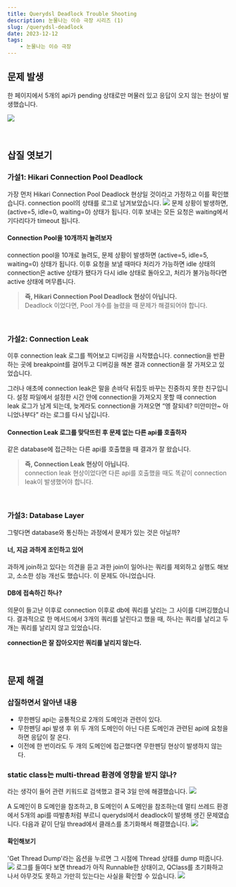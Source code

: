 ```yaml
---
title: Querydsl Deadlock Trouble Shooting
description: 눈물나는 이슈 극장 시리즈 (1)
slug: /querydsl-deadlock
date: 2023-12-12
tags:
    - 눈물나는 이슈 극장
---
```


## 문제 발생
한 페이지에서 5개의 api가 pending 상태로만 머물러 있고 응답이 오지 않는 현상이 발생했습니다.

![](./fiveapis.png)

<br/>

## 삽질 엿보기

### 가설1: Hikari Connection Pool Deadlock
가장 먼저 Hikari Connection Pool Deadlock 현상일 것이라고 가정하고 이를 확인했습니다.
connection pool의 상태를 로그로 남겨보았습니다.
![](./hcplog.png)
문제 상황이 발생하면, (active=5, idle=0, waiting=0) 상태가 됩니다.
이후 보내는 모든 요청은 waiting에서 기다리다가 timeout 됩니다.

#### Connection Pool을 10개까지 늘려보자
connection pool을 10개로 늘려도, 문제 상황이 발생하면 (active=5, idle=5, waiting=0) 상태가 됩니다.
이후 요청을 보낼 때마다 처리가 가능하면 idle 상태의 connection은 active 상태가 됐다가 다시 idle 상태로 돌아오고, 처리가 불가능하다면 active 상태에 머무릅니다.

> **즉, Hikari Connection Pool Deadlock 현상이 아닙니다.**<br/>
> Deadlock 이었다면, Pool 개수를 늘렸을 때 문제가 해결되어야 합니다.

<br/>

### 가설2: Connection Leak
이후 connection leak 로그를 찍어보고 디버깅을 시작했습니다.
connection을 반환하는 곳에 breakpoint를 걸어두고 디버깅을 해본 결과 connection을 잘 가져오고 있었습니다.

그러나 애초에 connection leak은 말을 손바닥 뒤집듯 바꾸는 진중하지 못한 친구입니다.
설정 파일에서 설정한 시간 안에 connection을 가져오지 못할 때 connection leak 로그가 남게 되는데,
늦게라도 connection을 가져오면 “엥 잘되네? 미안미안~ 아니었나부다” 라는 로그를 다시 남깁니다.

#### Connection Leak 로그를 맞닥뜨린 후 문제 없는 다른 api를 호출하자
같은 database에 접근하는 다른 api를 호출했을 때 결과가 잘 왔습니다.

> **즉, Connection Leak 현상이 아닙니다.**<br/>
> connection leak 현상이었다면 다른 api를 호출했을 때도 똑같이 connection leak이 발생했어야 합니다.

<br/>

### 가설3: Database Layer
그렇다면 database와 통신하는 과정에서 문제가 있는 것은 아닐까?

#### 너, 지금 과하게 조인하고 있어
과하게 join하고 있다는 의견을 듣고 과한 join이 일어나는 쿼리를 제외하고 실행도 해보고, 소소한 성능 개선도 했습니다.
이 문제도 아니었습니다.

#### DB에 접속하긴 하나?
의문이 들고난 이후로 connection 이후로 db에 쿼리를 날리는 그 사이를 디버깅했습니다.
결과적으로 한 메서드에서 3개의 쿼리를 날린다고 했을 때, 하나는 쿼리를 날리고 두 개는 쿼리를 날리지 않고 있었습니다.

**connection은 잘 잡아오지만 쿼리를 날리지 않는다.**

<br/>

## 문제 해결

### 삽질하면서 알아낸 내용
- 무한펜딩 api는 공통적으로 2개의 도메인과 관련이 있다.
- 무한펜딩 api 발생 후 위 두 개의 도메인이 아닌 다른 도메인과 관련된 api에 요청을 하면 응답이 잘 온다.
- 이전에 한 번이라도 두 개의 도메인에 접근했다면 무한펜딩 현상이 발생하지 않는다.

### static class는 multi-thread 환경에 영향을 받지 않나?
라는 생각이 들어 관련 키워드로 검색했고 결국 3일 만에 해결했습니다.
![](./qinit.png)

A 도메인이 B 도메인을 참조하고, B 도메인이 A 도메인을 참조하는데
멀티 쓰레드 환경에서 5개의 api를 따발총처럼 부르니 querydsl에서 deadlock이 발생해 생긴 문제였습니다.
다음과 같이 단일 thread에서 클래스를 초기화해서 해결했습니다.
![](./singlethreadinit.png)

#### 확인해보기
'Get Thread Dump'라는 옵션을 누르면 그 시점에 Thread 상태를 dump 떠줍니다.
![](./getthreaddump.png)
로그를 들여다 보면 thread가 아직 Runnable한 상태이고, QClass를 초기화하고 나서 아무것도 못하고 가만히 있는다는 사실을 확인할 수 있습니다.
![](./threadlog.png)

